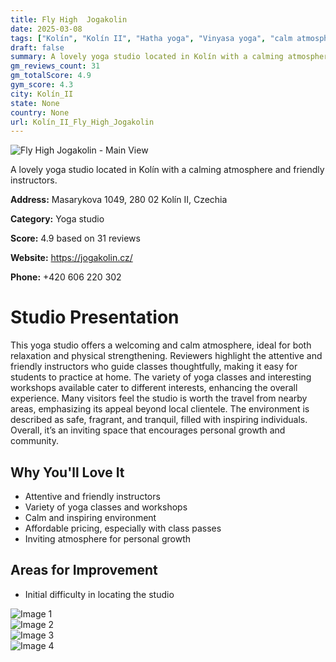 ```yaml
---
title: Fly High  Jogakolin
date: 2025-03-08
tags: ["Kolín", "Kolín II", "Hatha yoga", "Vinyasa yoga", "calm atmosphere", "community-oriented", "Kolín II"]  
draft: false
summary: A lovely yoga studio located in Kolín with a calming atmosphere and friendly instructors.
gm_reviews_count: 31
gm_totalScore: 4.9
gym_score: 4.3
city: Kolín_II
state: None
country: None
url: Kolín_II_Fly_High_Jogakolin
---
```


<div className="aspect-[16/9] relative my-8">
  <img 
    src="https://lh5.googleusercontent.com/p/AF1QipO8oJAlko1QaVB05UFDUZ9_om3bweGfHfQdmDDF=w1920-h1080-k-no"
    alt="Fly High  Jogakolin - Main View"
    className="object-cover absolute inset-0 w-full h-full rounded-lg"
  />
</div>

A lovely yoga studio located in Kolín with a calming atmosphere and friendly instructors.

**Address:** Masarykova 1049, 280 02 Kolín II, Czechia

**Category:** Yoga studio

**Score:** 4.9 based on 31 reviews

**Website:** https://jogakolin.cz/

**Phone:** +420 606 220 302

# Studio Presentation

This yoga studio offers a welcoming and calm atmosphere, ideal for both relaxation and physical strengthening. Reviewers highlight the attentive and friendly instructors who guide classes thoughtfully, making it easy for students to practice at home. The variety of yoga classes and interesting workshops available cater to different interests, enhancing the overall experience. Many visitors feel the studio is worth the travel from nearby areas, emphasizing its appeal beyond local clientele.
The environment is described as safe, fragrant, and tranquil, filled with inspiring individuals. Overall, it’s an inviting space that encourages personal growth and community.

## Why You'll Love It

- Attentive and friendly instructors
- Variety of yoga classes and workshops
- Calm and inspiring environment
- Affordable pricing, especially with class passes
- Inviting atmosphere for personal growth

## Areas for Improvement

- Initial difficulty in locating the studio

<div className="grid grid-cols-1 xl:grid-cols-2 gap-4 my-8">
<div className="aspect-[4/3] relative"><img src="https://lh5.googleusercontent.com/p/AF1QipM70fu4bPrKBaSSI8oxBe5KQyrGYN7hvYK49afo=w1920-h1080-k-no" alt="Image 1" className="object-cover absolute inset-0 w-full h-full rounded-lg" /></div>
<div className="aspect-[4/3] relative"><img src="https://lh5.googleusercontent.com/p/AF1QipPvG0BLiFqWPYSApDLQiWRSD2ekm-vDpQVCM4Af=w1920-h1080-k-no" alt="Image 2" className="object-cover absolute inset-0 w-full h-full rounded-lg" /></div>
<div className="aspect-[4/3] relative"><img src="https://lh5.googleusercontent.com/p/AF1QipO6l67yjYYcW5iJAMCDhnNYs83I07DBzjAUqpAM=w1920-h1080-k-no" alt="Image 3" className="object-cover absolute inset-0 w-full h-full rounded-lg" /></div>
<div className="aspect-[4/3] relative"><img src="https://lh5.googleusercontent.com/p/AF1QipOYQy8Lf3fEMnyKRDK9oHIf7scSSeE9MqZc0AFt=w1920-h1080-k-no" alt="Image 4" className="object-cover absolute inset-0 w-full h-full rounded-lg" /></div>
</div>